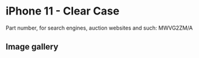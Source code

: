 
# iPhone 11  - Clear Case

Part number, for search engines, auction websites and such: MWVG2ZM/A

## Image gallery

<div style={{ width: "768px" }}>
  <GalleryComponent
    images={[
      {
        original: "/everysource/MWVG2.webp",
        thumbnail: "/everypreview/MWVG2.webp",
      },
      {
        original: "/everysource/MWVG2_AV1_BLACK.webp",
        thumbnail: "/everypreview/MWVG2_AV1_BLACK.webp",
      },
      {
        original: "/everysource/MWVG2_AV2.webp",
        thumbnail: "/everypreview/MWVG2_AV2.webp",
      },
      {
        original: "/everysource/MWVG2_AV3.webp",
        thumbnail: "/everypreview/MWVG2_AV3.webp",
      },
      {
        original: "/everysource/MWVG2_AV4.webp",
        thumbnail: "/everypreview/MWVG2_AV4.webp",
      },
      {
        original: "/everysource/MWVG2_AV5.webp",
        thumbnail: "/everypreview/MWVG2_AV5.webp",
      },
      {
        original: "/everysource/MWVG2_AV6.webp",
        thumbnail: "/everypreview/MWVG2_AV6.webp",
      },
      {
        original: "/everysource/MWVG2_AV7.webp",
        thumbnail: "/everypreview/MWVG2_AV7.webp",
      }
    ]}
  />
</div>